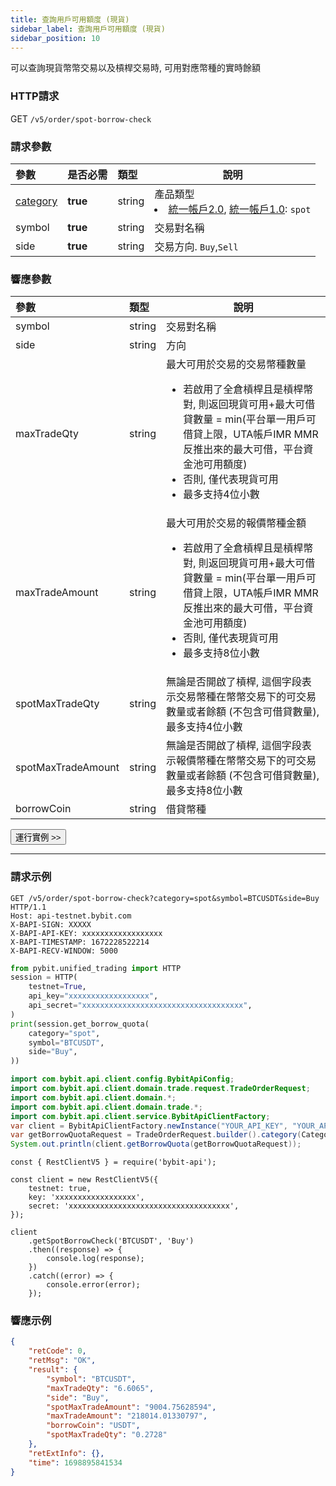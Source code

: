 ```yaml
---
title: 查詢用戶可用額度 (現貨)
sidebar_label: 查詢用戶可用額度 (現貨)
sidebar_position: 10
---
```

可以查詢現貨幣幣交易以及槓桿交易時, 可用對應幣種的實時餘額

### HTTP請求
GET `/v5/order/spot-borrow-check`

### 請求參數
| 參數 | 是否必需 | 類型 | 說明|
|:----- |:-------|:-----|------ |
|[category](../enum#category) |**true** |string |產品類型<li>[統一帳戶2.0](../acct-mode#統一帳戶20), [統一帳戶1.0](../acct-mode#統一帳戶10): `spot`</li>|
|symbol |**true** |string |交易對名稱|
|side |**true** |string |交易方向. `Buy`,`Sell` |

### 響應參數
| 參數 | 類型 | 說明|
|:----- |:-----|------ |
|symbol |string |交易對名稱 |
|side |string |方向 |
|maxTradeQty |string |最大可用於交易的交易幣種數量<ul><li>若啟用了全倉槓桿且是槓桿幣對, 則返回現貨可用+最大可借貸數量 = min(平台單一用戶可借貸上限，UTA帳戶IMR MMR反推出來的最大可借，平台資金池可用額度)</li><li>否則, 僅代表現貨可用</li><li>最多支持4位小數</li></ul>|
|maxTradeAmount |string |最大可用於交易的報價幣種金額<ul><li>若啟用了全倉槓桿且是槓桿幣對, 則返回現貨可用+最大可借貸數量 = min(平台單一用戶可借貸上限，UTA帳戶IMR MMR反推出來的最大可借，平台資金池可用額度) </li><li>否則, 僅代表現貨可用</li><li>最多支持8位小數</li> </ul>|
|spotMaxTradeQty |string |無論是否開啟了槓桿, 這個字段表示交易幣種在幣幣交易下的可交易數量或者餘額 (不包含可借貸數量), 最多支持4位小數 |
|spotMaxTradeAmount |string |無論是否開啟了槓桿, 這個字段表示報價幣種在幣幣交易下的可交易數量或者餘額 (不包含可借貸數量), 最多支持8位小數 |
|borrowCoin |string |借貸幣種 |

<a href="/api-explorer/v5/trade/query-spot-quota"><Button>運行實例 >></Button></a>

---

### 請求示例

<Tabs groupId="programming-languages">
<TabItem value="http" label="HTTP">

```http
GET /v5/order/spot-borrow-check?category=spot&symbol=BTCUSDT&side=Buy HTTP/1.1
Host: api-testnet.bybit.com
X-BAPI-SIGN: XXXXX
X-BAPI-API-KEY: xxxxxxxxxxxxxxxxxx
X-BAPI-TIMESTAMP: 1672228522214
X-BAPI-RECV-WINDOW: 5000
```

</TabItem>
<TabItem value="python" label="Python">

```python
from pybit.unified_trading import HTTP
session = HTTP(
    testnet=True,
    api_key="xxxxxxxxxxxxxxxxxx",
    api_secret="xxxxxxxxxxxxxxxxxxxxxxxxxxxxxxxxxxxx",
)
print(session.get_borrow_quota(
    category="spot",
    symbol="BTCUSDT",
    side="Buy",
))
```

</TabItem>
<TabItem value="java" label="Java">

```java
import com.bybit.api.client.config.BybitApiConfig;
import com.bybit.api.client.domain.trade.request.TradeOrderRequest;
import com.bybit.api.client.domain.*;
import com.bybit.api.client.domain.trade.*;
import com.bybit.api.client.service.BybitApiClientFactory;
var client = BybitApiClientFactory.newInstance("YOUR_API_KEY", "YOUR_API_SECRET", BybitApiConfig.TESTNET_DOMAIN).newTradeRestClient();
var getBorrowQuotaRequest = TradeOrderRequest.builder().category(CategoryType.SPOT).symbol("BTCUSDT").side(Side.BUY).build();
System.out.println(client.getBorrowQuota(getBorrowQuotaRequest));
```

</TabItem>
<TabItem value="Node" label="Node.js">

```n4js
const { RestClientV5 } = require('bybit-api');

const client = new RestClientV5({
    testnet: true,
    key: 'xxxxxxxxxxxxxxxxxx',
    secret: 'xxxxxxxxxxxxxxxxxxxxxxxxxxxxxxxxxxxx',
});

client
    .getSpotBorrowCheck('BTCUSDT', 'Buy')
    .then((response) => {
        console.log(response);
    })
    .catch((error) => {
        console.error(error);
    });
```

</TabItem>
</Tabs>

### 響應示例

```json
{
    "retCode": 0,
    "retMsg": "OK",
    "result": {
        "symbol": "BTCUSDT",
        "maxTradeQty": "6.6065",
        "side": "Buy",
        "spotMaxTradeAmount": "9004.75628594",
        "maxTradeAmount": "218014.01330797",
        "borrowCoin": "USDT",
        "spotMaxTradeQty": "0.2728"
    },
    "retExtInfo": {},
    "time": 1698895841534
}
```
